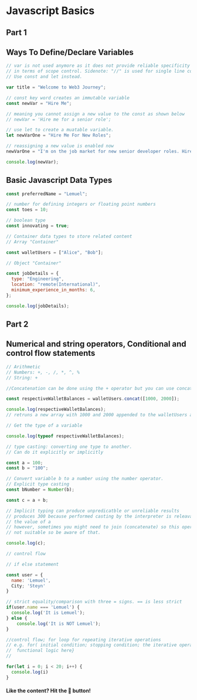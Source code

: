 # Javascript Basics

## Part 1

## Ways To Define/Declare Variables

```js filename="variables.js" {3} copy
// var is not used anymore as it does not provide reliable specificity
// in terms of scope control. Sidenote: "//" is used for single line comments
// Use const and let instead.

var title = "Welcome to Web3 Journey";

// const key word creates an immutable variable
const newVar = "Hire Me";

// meaning you cannot assign a new value to the const as shown below
// newVar = 'Hire me for a senior role';

// use let to create a muatable variable.
let newVarOne = "Hire Me For New Roles";

// reassigning a new value is enabled now
newVarOne = "I'm on the job market for new senior developer roles. Hire me now.";

console.log(newVar);
```

## Basic Javascript Data Types

```js filename="variables.js" {3} copy
const preferredName = "Lemuel";

// number for defining integers or floating point numbers
const toes = 10;

// boolean type
const innovating = true;

// Container data types to store related content
// Array "Container"

const walletUsers = ["Alice", "Bob"];

// Object "Container"

const jobDetails = {
  type: "Engineering",
  location: "remote(International)",
  minimum_experience_in_months: 6,
};

console.log(jobDetails);
```

## Part 2

## Numerical and string operators, Conditional and control flow statements

```js filename="basics_part-two.js" {3} copy
// Arithmetic
// Numbers: +, -, /, *, ^, %
// String: +

//Concatenation can be done using the + operator but you can use concat method

const respectiveWalletBalances = walletUsers.concat([1000, 2000]);

console.log(respectiveWalletBalances);
// retruns a new array with 1000 and 2000 appended to the walletUsers array

// Get the type of a variable

console.log(typeof respectiveWalletBalances);

// type casting: converting one type to another.
// Can do it explicitly or implicitly

const a = 100;
const b = "100";

// Convert variable b to a number using the number operator.
// Explicit type casting
const bNumber = Number(b);

const c = a + b;

// Implicit typing can produce unpredicatble or unreliable results
// produces 300 because performed casting by the interpreter is releavant to
// the value of a
// however, sometimes you might need to join (concatenate) so this operations is
// not suitable so be aware of that.

console.log(c);

// control flow

// if else statement

const user = {
  name: 'Lemuel',
  City; 'Steyn'
}

// strict equality/comparison with three = signs. == is less strict
if(user.name === 'Lemuel') {
  console.log('It is Lemuel');
} else {
    console.log('It is NOT Lemuel');
}

//control flow; for loop for repeating iterative operations
// e.g. for( initial condition; stopping condition; the iterative operation) {
//  functional logic here}
//

for(let i = 0; i < 20; i++) {
  console.log(i)
}
```

#### Like the content? Hit the 🫶 button!


<Counters />
